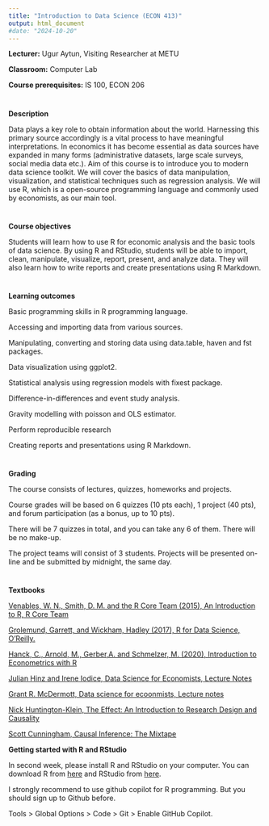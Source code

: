 ```yaml
---
title: "Introduction to Data Science (ECON 413)"
output: html_document
#date: "2024-10-20" 
---
```


**Lecturer:** Ugur Aytun, Visiting Researcher at METU

**Classroom:** Computer Lab

**Course prerequisites:** IS 100, ECON 206

#
#

**Description**

Data plays a key role to obtain information about the world. Harnessing this primary source accordingly is a vital process to have meaningful interpretations. In economics it has become essential as data sources have expanded in many forms (administrative datasets, large scale surveys, social media data etc.). Aim of this course is to introduce you to modern data science toolkit. We will cover the basics of data manipulation, visualization, and statistical techniques such as regression analysis. We will use R, which is a open-source programming language and commonly used by economists, as our main tool.

#
#

**Course objectives**

Students will learn how to use R for economic analysis and the basic tools of data science. By using R and RStudio, students will be able to import, clean, manipulate, visualize, report, present, and analyze data. They will also learn how to write reports and create presentations using R Markdown.


#
#

**Learning outcomes**

Basic programming skills in R programming language.

Accessing and importing data from various sources.

Manipulating, converting and storing data using data.table, haven and fst packages.

Data visualization using ggplot2.

Statistical analysis using regression models with fixest package.

Difference-in-differences and event study analysis.

Gravity modelling with poisson and OLS estimator.

Perform reproducible research

Creating reports and presentations using R Markdown.

#
#
**Grading**

The course consists of lectures, quizzes, homeworks and projects.

Course grades will be based on 6 quizzes (10 pts each), 1 project (40 pts), and forum participation (as a bonus, up to 10 pts).

There will be 7 quizzes in total, and you can take any 6 of them. There will be no make-up.

The project teams will consist of 3 students. Projects will be presented on-line and be submitted by midnight, the same day.



#
#
**Textbooks**

[Venables, W. N., Smith, D. M. and the R Core Team (2015), An Introduction to R, R Core Team](https://cran.r-project.org/doc/manuals/r-release/R-intro.pdf)
    
[Grolemund, Garrett, and Wickham, Hadley (2017), R for Data Science, O’Reilly.](https://r4ds.had.co.nz/index.html)

[Hanck, C., Arnold, M., Gerber,A. and Schmelzer, M. (2020), Introduction to Econometrics with R](https://www.econometrics-with-r.org/)

[Julian Hinz and Irene Iodice, Data Science for Economists, Lecture Notes](https://datascience.julianhinz.com/)

[Grant R. McDermott, Data science for ecoonmists, Lecture notes](https://raw.githack.com/uo-ec607/lectures/master/01-intro/01-Intro.html#1)

[Nick Huntington-Klein, The Effect: An Introduction to Research Design and Causality](https://theeffectbook.net/index.html)

[Scott Cunningham, Causal Inference: The Mixtape](https://mixtape.scunning.com/)


**Getting started with R and RStudio**

In second week, please install R and RStudio on your computer. You can download R from [here](https://cran.r-project.org/) and RStudio from [here](https://www.rstudio.com/products/rstudio/download/).

I strongly recommend to use github copilot for R programming. But you should sign up to Github before. 

Tools > Global Options > Code > Git > Enable GitHub Copilot.




